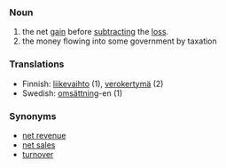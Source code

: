 ===Noun===
#the net [[gain]] before [[subtract]]ing the [[loss]].
#the money flowing into some government by taxation

===Translations===
*Finnish: [[liikevaihto]] (1), [[verokertymä]] (2)
*Swedish: [[omsättning]]-en (1)

===Synonyms===
*[[net revenue]]
*[[net sales]]
*[[turnover]]